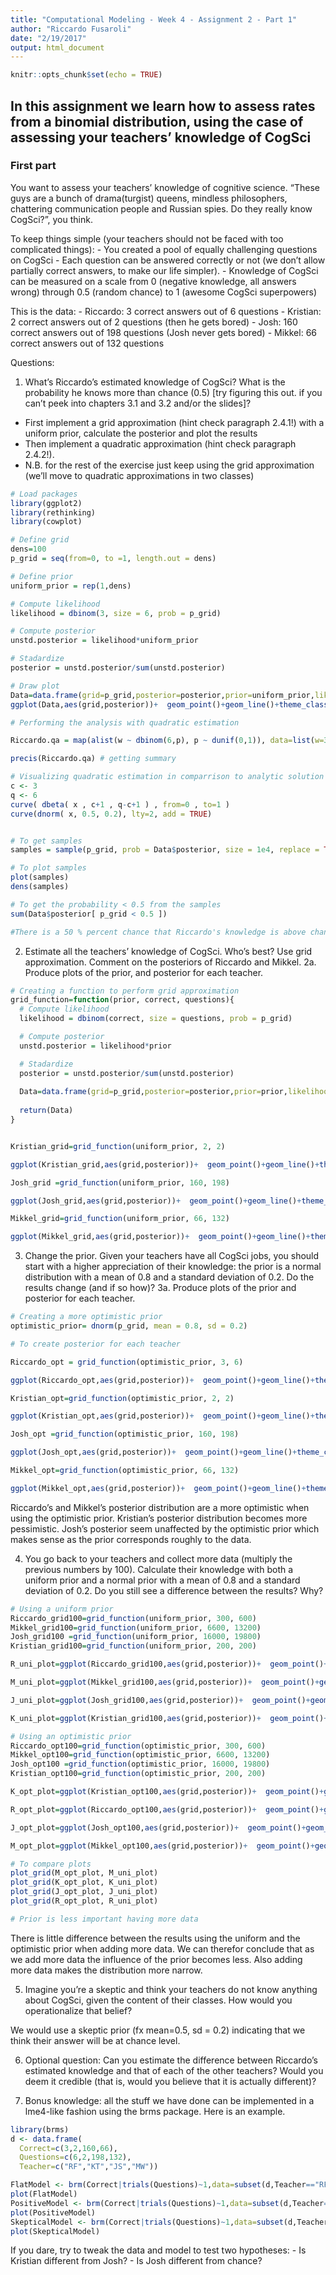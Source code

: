 ```yaml
---
title: "Computational Modeling - Week 4 - Assignment 2 - Part 1"
author: "Riccardo Fusaroli"
date: "2/19/2017"
output: html_document
---
```


```r
knitr::opts_chunk$set(echo = TRUE)
```

## In this assignment we learn how to assess rates from a binomial distribution, using the case of assessing your teachers' knowledge of CogSci

### First part

You want to assess your teachers' knowledge of cognitive science. "These guys are a bunch of drama(turgist) queens, mindless philosophers, chattering communication people and Russian spies. Do they really know CogSci?", you think.

To keep things simple (your teachers should not be faced with too complicated things):
- You created a pool of equally challenging questions on CogSci
- Each question can be answered correctly or not (we don't allow partially correct answers, to make our life simpler).
- Knowledge of CogSci can be measured on a scale from 0 (negative knowledge, all answers wrong) through 0.5 (random chance) to 1 (awesome CogSci superpowers)

This is the data:
- Riccardo: 3 correct answers out of 6 questions
- Kristian: 2 correct answers out of 2 questions (then he gets bored)
- Josh: 160 correct answers out of 198 questions (Josh never gets bored)
- Mikkel: 66 correct answers out of 132 questions

Questions:

1. What's Riccardo's estimated knowledge of CogSci? What is the probability he knows more than chance (0.5) [try figuring this out. if you can't peek into chapters 3.1 and 3.2 and/or the slides]?
- First implement a grid approximation (hint check paragraph 2.4.1!) with a uniform prior, calculate the posterior and plot the results
- Then implement a quadratic approximation (hint check paragraph 2.4.2!).
- N.B. for the rest of the exercise just keep using the grid approximation (we'll move to quadratic approximations in two classes)

```r
# Load packages
library(ggplot2)
library(rethinking)
library(cowplot)

# Define grid
dens=100
p_grid = seq(from=0, to =1, length.out = dens)

# Define prior
uniform_prior = rep(1,dens)

# Compute likelihood
likelihood = dbinom(3, size = 6, prob = p_grid)

# Compute posterior 
unstd.posterior = likelihood*uniform_prior

# Stadardize
posterior = unstd.posterior/sum(unstd.posterior)

# Draw plot
Data=data.frame(grid=p_grid,posterior=posterior,prior=uniform_prior,likelihood=likelihood)
ggplot(Data,aes(grid,posterior))+  geom_point()+geom_line()+theme_classic()+  geom_line(aes(grid,prior/dens),color='red')+  xlab("Knowledge of CogSci")+ ylab("posterior probability")

# Performing the analysis with quadratic estimation 

Riccardo.qa = map(alist(w ~ dbinom(6,p), p ~ dunif(0,1)), data=list(w=3)) # Performing quadratic estimation

precis(Riccardo.qa) # getting summary

# Visualizing quadratic estimation in comparrison to analytic solution
c <- 3
q <- 6
curve( dbeta( x , c+1 , q-c+1 ) , from=0 , to=1 )
curve(dnorm( x, 0.5, 0.2), lty=2, add = TRUE)


# To get samples
samples = sample(p_grid, prob = Data$posterior, size = 1e4, replace = TRUE)

# To plot samples
plot(samples)
dens(samples)

# To get the probability < 0.5 from the samples
sum(Data$posterior[ p_grid < 0.5 ]) 

#There is a 50 % percent chance that Riccardo's knowledge is above chance level 
```

2. Estimate all the teachers' knowledge of CogSci. Who's best? Use grid approximation. Comment on the posteriors of Riccardo and Mikkel.
2a. Produce plots of the prior, and posterior for each teacher.

```r
# Creating a function to perform grid approximation
grid_function=function(prior, correct, questions){
  # Compute likelihood
  likelihood = dbinom(correct, size = questions, prob = p_grid)

  # Compute posterior 
  unstd.posterior = likelihood*prior

  # Stadardize
  posterior = unstd.posterior/sum(unstd.posterior)
  
  Data=data.frame(grid=p_grid,posterior=posterior,prior=prior,likelihood=likelihood)
  
  return(Data)
}


Kristian_grid=grid_function(uniform_prior, 2, 2)

ggplot(Kristian_grid,aes(grid,posterior))+  geom_point()+geom_line()+theme_classic()+  geom_line(aes(grid,prior/dens),color='red')+  xlab("Knowledge of CogSci")+ ylab("posterior probability")

Josh_grid =grid_function(uniform_prior, 160, 198)

ggplot(Josh_grid,aes(grid,posterior))+  geom_point()+geom_line()+theme_classic()+  geom_line(aes(grid,prior/dens),color='red')+  xlab("Knowledge of CogSci")+ ylab("posterior probability")

Mikkel_grid=grid_function(uniform_prior, 66, 132)

ggplot(Mikkel_grid,aes(grid,posterior))+  geom_point()+geom_line()+theme_classic()+  geom_line(aes(grid,prior/dens),color='red')+  xlab("Knowledge of CogSci")+ ylab("posterior probability")

```


3. Change the prior. Given your teachers have all CogSci jobs, you should start with a higher appreciation of their knowledge: the prior is a normal distribution with a mean of 0.8 and a standard deviation of 0.2. Do the results change (and if so how)?
3a. Produce plots of the prior and posterior for each teacher.

```r
# Creating a more optimistic prior
optimistic_prior= dnorm(p_grid, mean = 0.8, sd = 0.2)

# To create posterior for each teacher

Riccardo_opt = grid_function(optimistic_prior, 3, 6)

ggplot(Riccardo_opt,aes(grid,posterior))+  geom_point()+geom_line()+theme_classic()+  geom_line(aes(grid,prior/dens),color='red')+  xlab("Knowledge of CogSci")+ ylab("posterior probability")

Kristian_opt=grid_function(optimistic_prior, 2, 2)

ggplot(Kristian_opt,aes(grid,posterior))+  geom_point()+geom_line()+theme_classic()+  geom_line(aes(grid,prior/dens),color='red')+  xlab("Knowledge of CogSci")+ ylab("posterior probability")

Josh_opt =grid_function(optimistic_prior, 160, 198)

ggplot(Josh_opt,aes(grid,posterior))+  geom_point()+geom_line()+theme_classic()+  geom_line(aes(grid,prior/dens),color='red')+  xlab("Knowledge of CogSci")+ ylab("posterior probability")

Mikkel_opt=grid_function(optimistic_prior, 66, 132)

ggplot(Mikkel_opt,aes(grid,posterior))+  geom_point()+geom_line()+theme_classic()+  geom_line(aes(grid,prior/dens),color='red')+  xlab("Knowledge of CogSci")+ ylab("posterior probability")

```

Riccardo's and Mikkel's posterior distribution are a more optimistic when using the optimistic prior. Kristian's posterior distribution becomes more pessimistic. Josh's posterior seem unaffected by the optimistic prior which makes sense as the prior corresponds roughly to the data.  

4. You go back to your teachers and collect more data (multiply the previous numbers by 100). Calculate their knowledge with both a uniform prior and a normal prior with a mean of 0.8 and a standard deviation of 0.2. Do you still see a difference between the results? Why?

```r
# Using a uniform prior 
Riccardo_grid100=grid_function(uniform_prior, 300, 600)
Mikkel_grid100=grid_function(uniform_prior, 6600, 13200)
Josh_grid100 =grid_function(uniform_prior, 16000, 19800)
Kristian_grid100=grid_function(uniform_prior, 200, 200)

R_uni_plot=ggplot(Riccardo_grid100,aes(grid,posterior))+  geom_point()+geom_line()+theme_classic()+  geom_line(aes(grid,prior/dens),color='red')+  xlab("Knowledge of CogSci")+ ylab("posterior probability")

M_uni_plot=ggplot(Mikkel_grid100,aes(grid,posterior))+  geom_point()+geom_line()+theme_classic()+  geom_line(aes(grid,prior/dens),color='red')+  xlab("Knowledge of CogSci")+ ylab("posterior probability")

J_uni_plot=ggplot(Josh_grid100,aes(grid,posterior))+  geom_point()+geom_line()+theme_classic()+  geom_line(aes(grid,prior/dens),color='red')+  xlab("Knowledge of CogSci")+ ylab("posterior probability")

K_uni_plot=ggplot(Kristian_grid100,aes(grid,posterior))+  geom_point()+geom_line()+theme_classic()+  geom_line(aes(grid,prior/dens),color='red')+  xlab("Knowledge of CogSci")+ ylab("posterior probability")

# Using an optimistic prior
Riccardo_opt100=grid_function(optimistic_prior, 300, 600)
Mikkel_opt100=grid_function(optimistic_prior, 6600, 13200)
Josh_opt100 =grid_function(optimistic_prior, 16000, 19800)
Kristian_opt100=grid_function(optimistic_prior, 200, 200)

K_opt_plot=ggplot(Kristian_opt100,aes(grid,posterior))+  geom_point()+geom_line()+theme_classic()+  geom_line(aes(grid,prior/dens),color='red')+  xlab("Knowledge of CogSci")+ ylab("posterior probability")

R_opt_plot=ggplot(Riccardo_opt100,aes(grid,posterior))+  geom_point()+geom_line()+theme_classic()+  geom_line(aes(grid,prior/dens),color='red')+  xlab("Knowledge of CogSci")+ ylab("posterior probability")

J_opt_plot=ggplot(Josh_opt100,aes(grid,posterior))+  geom_point()+geom_line()+theme_classic()+  geom_line(aes(grid,prior/dens),color='red')+  xlab("Knowledge of CogSci")+ ylab("posterior probability")

M_opt_plot=ggplot(Mikkel_opt100,aes(grid,posterior))+  geom_point()+geom_line()+theme_classic()+  geom_line(aes(grid,prior/dens),color='red')+  xlab("Knowledge of CogSci")+ ylab("posterior probability")

# To compare plots
plot_grid(M_opt_plot, M_uni_plot)
plot_grid(K_opt_plot, K_uni_plot)
plot_grid(J_opt_plot, J_uni_plot)
plot_grid(R_opt_plot, R_uni_plot)

# Prior is less important having more data

```

There is little difference between the results using the uniform and the optimistic prior when adding more data. We can therefor conclude that as we add more data the influence of the prior becomes less. Also adding more data makes the distribution more narrow. 

5. Imagine you're a skeptic and think your teachers do not know anything about CogSci, given the content of their classes. How would you operationalize that belief?

We would use a skeptic prior (fx mean=0.5, sd = 0.2) indicating that we think their answer will be at chance level. 

6. Optional question: Can you estimate the difference between Riccardo's estimated knowledge and that of each of the other teachers? Would you deem it credible (that is, would you believe that it is actually different)?

7. Bonus knowledge: all the stuff we have done can be implemented in a lme4-like fashion using the brms package. Here is an example.
```r
library(brms)
d <- data.frame(
  Correct=c(3,2,160,66),
  Questions=c(6,2,198,132),
  Teacher=c("RF","KT","JS","MW"))

FlatModel <- brm(Correct|trials(Questions)~1,data=subset(d,Teacher=="RF"),prior=prior("uniform(0,1)", class = "Intercept"))
plot(FlatModel)
PositiveModel <- brm(Correct|trials(Questions)~1,data=subset(d,Teacher=="RF"),prior=prior("normal(0.8,0.2)", class = "Intercept"))
plot(PositiveModel)
SkepticalModel <- brm(Correct|trials(Questions)~1,data=subset(d,Teacher=="RF"),prior=prior("normal(0.5,0.01)", class = "Intercept"))
plot(SkepticalModel)
```

If you dare, try to tweak the data and model to test two hypotheses:
- Is Kristian different from Josh?
- Is Josh different from chance?



